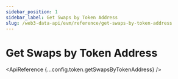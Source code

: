 ```yaml
---
sidebar_position: 1
sidebar_label: Get Swaps by Token Address
slug: /web3-data-api/evm/reference/get-swaps-by-token-address
---
```




# Get Swaps by Token Address

<SolanaApiBanner
  customTitle="Looking for swaps by token address on Solana?"
  customText="Access swaps by token address data using our powerful Solana API"
  customButtonText="Explore Solana API"
  customButtonLink="/web3-data-api/solana/reference/get-swaps-by-token-address"
/>

<ApiReference {...config.token.getSwapsByTokenAddress} />
